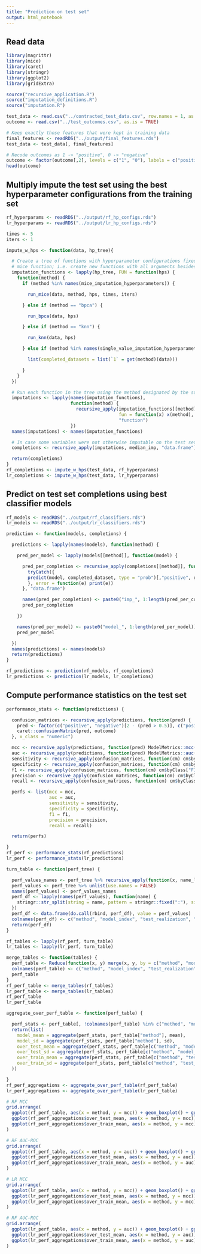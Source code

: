 ```yaml
---
title: "Prediction on test set"
output: html_notebook
---
```


## Read data
```r
library(magrittr)
library(mice)
library(caret)
library(stringr)
library(ggplot2)
library(gridExtra)

source("recursive_application.R")
source("imputation_definitions.R")
source("imputation.R")

test_data <- read.csv("../contracted_test_data.csv", row.names = 1, as.is = TRUE)
outcome <- read.csv("../test_outcomes.csv", as.is = TRUE)

# Keep exactly those features that were kept in training data
final_features <- readRDS("../output/final_features.rds")
test_data <- test_data[, final_features]

# Recode outcomes as 1 -> "positive", 0 -> "negative"
outcome <- factor(outcome[,2], levels = c("1", "0"), labels = c("positive", "negative"))
head(outcome)
```

## Multiply impute the test set using the best hyperparameter configurations from the training set
```r
rf_hyperparams <- readRDS("../output/rf_hp_configs.rds")
lr_hyperparams <- readRDS("../output/lr_hp_configs.rds")

times <- 5
iters <- 1

impute_w_hps <- function(data, hp_tree){

  # Create a tree of functions with hyperparameter configurations fixed by currying the
  # mice function; i.e. create new functions with all arguments besides `method` fixed
  imputation_functions <- lapply(hp_tree, FUN = function(hps) {
    function(method) {
      if (method %in% names(mice_imputation_hyperparameters)) {

        run_mice(data, method, hps, times, iters)

      } else if (method == "bpca") {

        run_bpca(data, hps)

      } else if (method == "knn") {

        run_knn(data, hps)

      } else if (method %in% names(single_value_imputation_hyperparameter_grids)) {

        list(completed_datasets = list(`1` = get(method)(data)))

      }
    }
  })

  # Run each function in the tree using the method designated by the subtree
  imputations <- lapply(names(imputation_functions),
                        function(method) {
                          recursive_apply(imputation_functions[[method]],
                                          fun = function(x) x(method),
                                          "function")
                        })
  names(imputations) <- names(imputation_functions)

  # In case some variables were not otherwise imputable on the test set for whatever reason, run median imputation on them.
  completions <- recursive_apply(imputations, median_imp, "data.frame") %>% lapply(. %>% extract2(1))

  return(completions)
}
rf_completions <- impute_w_hps(test_data, rf_hyperparams)
lr_completions <- impute_w_hps(test_data, lr_hyperparams)
```

## Predict on test set completions using best classifier models
```r
rf_models <- readRDS("../output/rf_classifiers.rds")
lr_models <- readRDS("../output/lr_classifiers.rds")

prediction <- function(models, completions) {

  predictions <- lapply(names(models), function(method) {

    pred_per_model <- lapply(models[[method]], function(model) {

      pred_per_completion <- recursive_apply(completions[[method]], function(completed_dataset) {
        tryCatch({
        predict(model, completed_dataset, type = "prob")[,"positive", drop = TRUE]
        }, error = function(e) print(e))
      }, "data.frame")

      names(pred_per_completion) <- paste0("imp_", 1:length(pred_per_completion))
      pred_per_completion

    })

    names(pred_per_model) <- paste0("model_", 1:length(pred_per_model))
    pred_per_model

  })
  names(predictions) <- names(models)
  return(predictions)
}

rf_predictions <- prediction(rf_models, rf_completions)
lr_predictions <- prediction(lr_models, lr_completions)
```

## Compute performance statistics on the test set
```r
performance_stats <- function(predictions) {

  confusion_matrices <- recursive_apply(predictions, function(pred) {
    pred <- factor(c("positive", "negative")[2 - (pred > 0.5)], c("positive", "negative"))
    caret::confusionMatrix(pred, outcome)
  }, x_class = "numeric")

  mcc <- recursive_apply(predictions, function(pred) ModelMetrics::mcc(as.integer(outcome == "positive"), pred, 0.5), x_class = "numeric")
  auc <- recursive_apply(predictions, function(pred) ModelMetrics::auc(as.integer(outcome == "positive"), pred), x_class = "numeric")
  sensitivity <- recursive_apply(confusion_matrices, function(cm) cm$byClass["Sensitivity"], x_class = "confusionMatrix")
  specificity <- recursive_apply(confusion_matrices, function(cm) cm$byClass["Specificity"], x_class = "confusionMatrix")
  f1 <- recursive_apply(confusion_matrices, function(cm) cm$byClass["F1"], x_class = "confusionMatrix")
  precision <- recursive_apply(confusion_matrices, function(cm) cm$byClass["Precision"], x_class = "confusionMatrix")
  recall <- recursive_apply(confusion_matrices, function(cm) cm$byClass["Recall"], x_class = "confusionMatrix")

  perfs <- list(mcc = mcc,
                auc = auc,
                sensitivity = sensitivity,
                specificity = specificity,
                f1 = f1,
                precision = precision,
                recall = recall)

  return(perfs)

}
rf_perf <- performance_stats(rf_predictions)
lr_perf <- performance_stats(lr_predictions)
```

```r
turn_table <- function(perf_tree) {

  perf_values_names <- perf_tree %>% recursive_apply(function(x, name_list) return(name_list), x_class = "numeric", pass_node_names = TRUE) %>% leaf_apply(. %>% paste0(collapse = ":"), docall = FALSE) %>% unlist(use.names = FALSE)
  perf_values <- perf_tree %>% unlist(use.names = FALSE)
  names(perf_values) <- perf_values_names
  perf_df <- lapply(names(perf_values), function(name) {
    stringr::str_split(string = name, pattern = stringr::fixed(":"), simplify = TRUE)
  })
  perf_df <- data.frame(do.call(rbind, perf_df), value = perf_values)
  colnames(perf_df) <- c("method", "model_index", "test_realization", "value")
  return(perf_df)
}

rf_tables <- lapply(rf_perf, turn_table)
lr_tables <- lapply(lr_perf, turn_table)

merge_tables <- function(tables) {
  perf_table <- Reduce(function(x, y) merge(x, y, by = c("method", "model_index", "test_realization")), tables)
  colnames(perf_table) <- c("method", "model_index", "test_realization", names(tables))
  perf_table
}
rf_perf_table <- merge_tables(rf_tables)
lr_perf_table <- merge_tables(lr_tables)
rf_perf_table
lr_perf_table
```

```r
aggregate_over_perf_table <- function(perf_table) {

  perf_stats <- perf_table[, !colnames(perf_table) %in% c("method", "model_index", "test_realization")]
  return(list(
    model_mean = aggregate(perf_stats, perf_table["method"], mean),
    model_sd = aggregate(perf_stats, perf_table["method"], sd),
    over_test_mean = aggregate(perf_stats, perf_table[c("method", "model_index")], mean),
    over_test_sd = aggregate(perf_stats, perf_table[c("method", "model_index")], sd),
    over_train_mean = aggregate(perf_stats, perf_table[c("method", "test_realization")], mean),
    over_train_sd = aggregate(perf_stats, perf_table[c("method", "test_realization")], sd)
  ))

}
rf_perf_aggregations <- aggregate_over_perf_table(rf_perf_table)
lr_perf_aggregations <- aggregate_over_perf_table(lr_perf_table)
```

```r
# RF MCC
grid.arrange(
  ggplot(rf_perf_table, aes(x = method, y = mcc)) + geom_boxplot() + ggtitle("MCC of random forest classifier"),
  ggplot(rf_perf_aggregations$over_test_mean, aes(x = method, y = mcc)) + geom_boxplot() + ggtitle("MCC of random forest classifier", subtitle = "Aggregated over test set realizations"),
  ggplot(rf_perf_aggregations$over_train_mean, aes(x = method, y = mcc)) + geom_boxplot() + ggtitle("MCC of random forest classifier", subtitle = "Aggregated over training set realizations")
)

# RF AUC-ROC
grid.arrange(
  ggplot(rf_perf_table, aes(x = method, y = auc)) + geom_boxplot() + ggtitle("AUC-ROC of random forest classifier"),
  ggplot(rf_perf_aggregations$over_test_mean, aes(x = method, y = auc)) + geom_boxplot() + ggtitle("AUC-ROC of random forest classifier", subtitle = "Aggregated over test set realizations"),
  ggplot(rf_perf_aggregations$over_train_mean, aes(x = method, y = auc)) + geom_boxplot() + ggtitle("AUC-ROC of random forest classifier", subtitle = "Aggregated over training set realizations")
)

# LR MCC
grid.arrange(
  ggplot(lr_perf_table, aes(x = method, y = mcc)) + geom_boxplot() + ggtitle("MCC of logistic regression classifier"),
  ggplot(lr_perf_aggregations$over_test_mean, aes(x = method, y = mcc)) + geom_boxplot() + ggtitle("MCC of logistic regression classifier", subtitle = "Aggregated over test set realizations"),
  ggplot(lr_perf_aggregations$over_train_mean, aes(x = method, y = mcc)) + geom_boxplot() + ggtitle("MCC of logistic regression classifier", subtitle = "Aggregated over training set realizations")
)

# RF AUC-ROC
grid.arrange(
  ggplot(lr_perf_table, aes(x = method, y = auc)) + geom_boxplot() + ggtitle("AUC-ROC of logistic regression classifier"),
  ggplot(lr_perf_aggregations$over_test_mean, aes(x = method, y = auc)) + geom_boxplot() + ggtitle("AUC-ROC of logistic regression classifier", subtitle = "Aggregated over test set realizations"),
  ggplot(lr_perf_aggregations$over_train_mean, aes(x = method, y = auc)) + geom_boxplot() + ggtitle("AUC-ROC of logistic regression classifier", subtitle = "Aggregated over training set realizations")
)
```